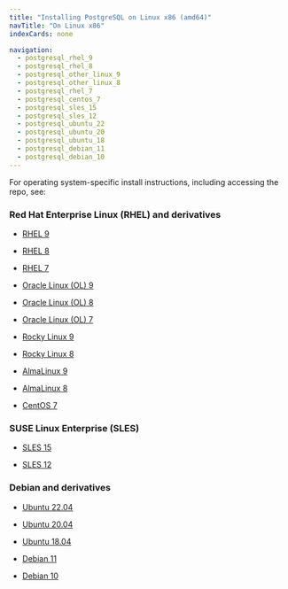 ```yaml
---
title: "Installing PostgreSQL on Linux x86 (amd64)"
navTitle: "On Linux x86"
indexCards: none

navigation:
  - postgresql_rhel_9
  - postgresql_rhel_8
  - postgresql_other_linux_9
  - postgresql_other_linux_8
  - postgresql_rhel_7
  - postgresql_centos_7
  - postgresql_sles_15
  - postgresql_sles_12
  - postgresql_ubuntu_22
  - postgresql_ubuntu_20
  - postgresql_ubuntu_18
  - postgresql_debian_11
  - postgresql_debian_10
---
```


For operating system-specific install instructions, including accessing the repo, see:

### Red Hat Enterprise Linux (RHEL) and derivatives

- [RHEL 9](postgresql_rhel_9)

- [RHEL 8](postgresql_rhel_8)

- [RHEL 7](postgresql_rhel_7)

- [Oracle Linux (OL) 9](postgresql_rhel_9)

- [Oracle Linux (OL) 8](postgresql_rhel_8)

- [Oracle Linux (OL) 7](postgresql_rhel_7)

- [Rocky Linux 9](postgresql_other_linux_9)

- [Rocky Linux 8](postgresql_other_linux_8)

- [AlmaLinux 9](postgresql_other_linux_9)

- [AlmaLinux 8](postgresql_other_linux_8)

- [CentOS 7](postgresql_centos_7)

### SUSE Linux Enterprise (SLES)

- [SLES 15](postgresql_sles_15)

- [SLES 12](postgresql_sles_12)

### Debian and derivatives

- [Ubuntu 22.04](postgresql_ubuntu_22)

- [Ubuntu 20.04](postgresql_ubuntu_20)

- [Ubuntu 18.04](postgresql_ubuntu_18)

- [Debian 11](postgresql_debian_11)

- [Debian 10](postgresql_debian_10)
